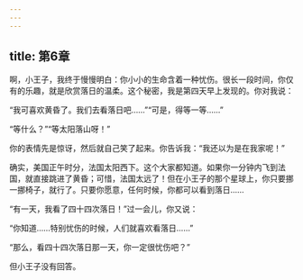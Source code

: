 ```yaml
---
---
---
```

title: 第6章
---

啊，小王子，我终于慢慢明白：你小小的生命含着一种忧伤。很长一段时间，你仅有的乐趣，就是欣赏落日的温柔。这个秘密，我是第四天早上发现的。你对我说：

“我可喜欢黄昏了。我们去看落日吧……”“可是，得等一等……”

“等什么？”“等太阳落山呀！”

你的表情先是惊讶，然后就自己笑了起来。你告诉我：“我还以为是在我家呢！”

确实，美国正午时分，法国太阳西下。这个大家都知道。如果你一分钟内飞到法国，就直接跳进了黄昏；可惜，法国太远了！但在小王子的那个星球上，你只要挪一挪椅子，就行了。只要你愿意，任何时候，你都可以看到落日……



“有一天，我看了四十四次落日！”过一会儿，你又说：

“你知道……特别忧伤的时候，人们就喜欢看落日……”

“那么，看四十四次落日那一天，你一定很忧伤吧？”

但小王子没有回答。